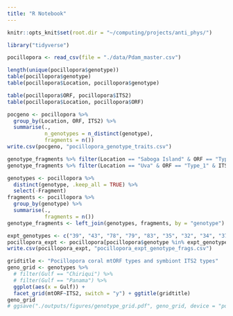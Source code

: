 ```yaml
---
title: "R Notebook"
---
```

```r
knitr::opts_knit$set(root.dir = "~/computing/projects/anti_phys/")
```

```r
library("tidyverse")
```
```r
pocillopora <- read_csv(file = "./data/Pdam_master.csv")
```

```r
length(unique(pocillopora$genotype))
table(pocillopora$genotype)
table(pocillopora$Location, pocillopora$genotype)
```
```r
table(pocillopora$ORF, pocillopora$ITS2)
table(pocillopora$Location, pocillopora$ORF)
```
```r
pocgeno <- pocillopora %>%
  group_by(Location, ORF, ITS2) %>% 
  summarise(.,
            n_genotypes = n_distinct(genotype),
            fragments = n())
write.csv(pocgeno, "pocillopora_genotype_traits.csv")
```
```r
genotype_fragments %>% filter(Location == "Saboga Island" & ORF == "Type_3") %>% arrange(desc(fragments))
genotype_fragments %>% filter(Location == "Uva" & ORF == "Type_1" & ITS2 == "C1bc?") %>% arrange(desc(fragments))
```
```r
genotypes <- pocillopora %>% 
  distinct(genotype, .keep_all = TRUE) %>%
  select(-Fragment)
fragments <- pocillopora %>%
  group_by(genotype) %>% 
  summarise(.,
            fragments = n())
genotype_fragments <- left_join(genotypes, fragments, by = "genotype")
```
```r
expt_genotypes <- c("39", "43", "78", "79", "83", "35", "32", "34", "37", "41", "44")
pocillopora_expt <- pocillopora[pocillopora$genotype %in% expt_genotypes, ]
write.csv(pocillopora_expt, "pocillopora_expt_genotype_frags.csv")
```
```r
gridtitle <- "Pocillopora coral mtORF types and symbiont ITS2 types"
geno_grid <- genotypes %>% 
  # filter(Gulf == "Chiriqui") %>%
  # filter(Gulf == "Panama") %>%
  ggplot(aes(x = Gulf)) +
  facet_grid(mtORF~ITS2, switch = "y") + ggtitle(gridtitle)
geno_grid
# ggsave("./outputs/figures/genotype_grid.pdf", geno_grid, device = "pdf", height = 6, width = 10)
```

